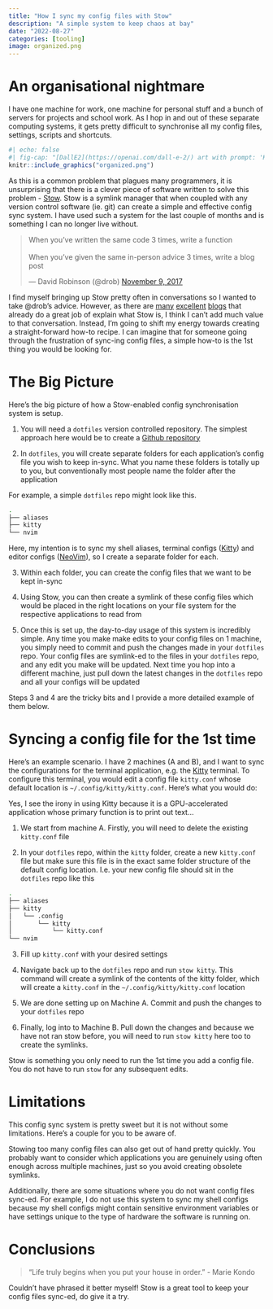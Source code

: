 ```yaml
---
title: "How I sync my config files with Stow"
description: "A simple system to keep chaos at bay"
date: "2022-08-27"
categories: [tooling]
image: organized.png
---
```

# An organisational nightmare
I have one machine for work, one machine for personal stuff and a bunch of servers for projects and school work. As I hop in and out of these separate computing systems, it gets pretty difficult to synchronise all my config files, settings, scripts and shortcuts.

```r
#| echo: false
#| fig-cap: "[DallE2](https://openai.com/dall-e-2/) art with prompt: 'Keeping things organized across multiple machines, digital art' "
knitr::include_graphics("organized.png")
```

As this is a common problem that plagues many programmers, it is unsurprising that there is a clever piece of software written to solve this problem - [Stow](https://www.gnu.org/software/stow/). Stow is a symlink manager that when coupled with any version control software (ie. git) can create a simple and effective config sync system. I have used such a system for the last couple of months and is something I can no longer live without. 

<blockquote class="twitter-tweet"><p lang="en" dir="ltr">When you’ve written the same code 3 times, write a function<br><br>When you’ve given the same in-person advice 3 times, write a blog post</p>&mdash; David Robinson (@drob) <a href="https://twitter.com/drob/status/928447584712253440?ref_src=twsrc%5Etfw">November 9, 2017</a></blockquote> <script async src="https://platform.twitter.com/widgets.js" charset="utf-8"></script>

I find myself bringing up Stow pretty often in conversations so I wanted to take @drob's advice.
However, as there are [many](https://dr563105.github.io/blog/manage-dotfiles-with-gnu-stow/) [excellent](https://alexpearce.me/2016/02/managing-dotfiles-with-stow/) [blogs](https://venthur.de/2021-12-19-managing-dotfiles-with-stow.html) that already do a great job of explain what Stow is, I think I can't add much value to that conversation. Instead, I'm going to shift my energy towards creating a straight-forward how-to recipe. I can imagine that for someone going through the frustration of sync-ing config files, a simple how-to is the 1st thing you would be looking for.

# The Big Picture
Here's the big picture of how a Stow-enabled config synchronisation system is setup.

1. You will need a `dotfiles` version controlled repository. The simplest approach here would be to create a [Github repository](https://docs.github.com/en/get-started/quickstart/create-a-repo)

2. In `dotfiles`, you will create separate folders for each application's config file you wish to keep in-sync. What you name these folders is totally up to you, but conventionally most people name the folder after the application 

For example, a simple `dotfiles` repo might look like this.
```bash
.
├── aliases
├── kitty
└── nvim
```
Here, my intention is to sync my shell aliases, terminal configs ([Kitty](https://sw.kovidgoyal.net/kitty/)) and editor configs ([NeoVim](https://neovim.io/)), so I create a separate folder for each.

3. Within each folder, you can create the config files that we want to be kept in-sync

4. Using Stow, you can then create a symlink of these config files which would be placed in the right locations on your file system for the respective applications to read from

5. Once this is set up, the day-to-day usage of this system is incredibly simple. Any time you make make edits to your config files on 1 machine, you simply need to commit and push the changes made in your `dotfiles` repo. Your config files are symlink-ed to the files in your `dotfiles` repo, and any edit you make will be updated. Next time you hop into a different machine, just pull down the latest changes in the `dotfiles` repo and all your configs will be updated

Steps 3 and 4 are the tricky bits and I provide a more detailed example of them below.

# Syncing a config file for the 1st time
Here's an example scenario. I have 2 machines (A and B), and I want to sync the configurations for the terminal application, e.g. the [Kitty](https://sw.kovidgoyal.net/kitty/) terminal. To configure this terminal, you would edit a config file `kitty.conf` whose default location is `~/.config/kitty/kitty.conf`. Here's what you would do:

:::{.column-margin}
Yes, I see the irony in using Kitty because it is a GPU-accelerated application whose primary function is to print out text...
:::

1. We start from machine A. Firstly, you will need to delete the existing `kitty.conf` file

2. In your `dotfiles` repo, within the `kitty` folder, create a new `kitty.conf` file but make sure this file is in the exact same folder structure of the default config location. I.e. your new config file should sit in the `dotfiles` repo like this
```bash
.
├── aliases
├── kitty
│   └── .config
│       └── kitty
│           └── kitty.conf
└── nvim
```

3. Fill up `kitty.conf` with your desired settings

4. Navigate back up to the `dotfiles` repo and run `stow kitty`. This command will create a symlink of the contents of the kitty folder, which will create a `kitty.conf` in the `~/.config/kitty/kitty.conf` location

5. We are done setting up on Machine A. Commit and push the changes to your `dotfiles` repo

6. Finally, log into to Machine B. Pull down the changes and because we have not ran stow before, you will need to run `stow kitty` here too to create the symlinks.

Stow is something you only need to run the 1st time you add a config file. You do not have to run `stow` for any subsequent edits.

# Limitations

This config sync system is pretty sweet but it is not without some limitations. Here's a couple for you to be aware of.

Stowing too many config files can also get out of hand pretty quickly. You probably want to consider which applications you are genuinely using often enough across multiple machines, just so you avoid creating obsolete symlinks.

Additionally, there are some situations where you do not want config files sync-ed. For example, I do not use this system to sync my shell configs because my shell configs might contain sensitive environment variables or have settings unique to the type of hardware the software is running on.

# Conclusions
> “Life truly begins when you put your house in order.”
> - Marie Kondo

Couldn't have phrased it better myself! Stow is a great tool to keep your config files sync-ed, do give it a try.
